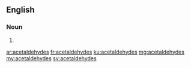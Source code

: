 ==English==

===Noun===
{{head|en|plural}}

# {{plural of|acetaldehyde|lang=en}}

[[ar:acetaldehydes]]
[[fr:acetaldehydes]]
[[ku:acetaldehydes]]
[[mg:acetaldehydes]]
[[my:acetaldehydes]]
[[sv:acetaldehydes]]